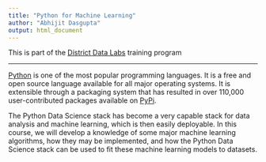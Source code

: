```yaml
---
title: "Python for Machine Learning"
author: "Abhijit Dasgupta"
output: html_document
---
```


This is part of the [District Data Labs](http://www.districtdatalabs.com) training 
program

----

<a href="http://www.python.org" target="_blank">Python</a> is one of the most popular programming languages. It is a free and open source language available for 
all major operating systems. It is extensible through a packaging system that has resulted
in over 110,000 user-contributed packages available on [PyPi](http://pypi.python.org). 

The Python Data Science stack has become a very capable stack for data analysis and 
machine learning, which is then easily deployable. In this course, we will develop
a knowledge of some major machine learning algorithms, how they may be implemented, and how the Python Data Science stack can be used to fit these machine learning models
to datasets. 




